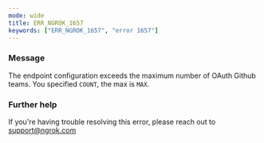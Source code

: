```yaml
---
mode: wide
title: ERR_NGROK_1657
keywords: ["ERR_NGROK_1657", "error 1657"]
---
```


### Message

The endpoint configuration exceeds the maximum number of OAuth Github teams. You specified `COUNT`, the max is `MAX`.

### Further help

If you're having trouble resolving this error, please reach out to [support@ngrok.com](mailto:support@ngrok.com?subject=Help%20with%20ERR_NGROK_1657)
